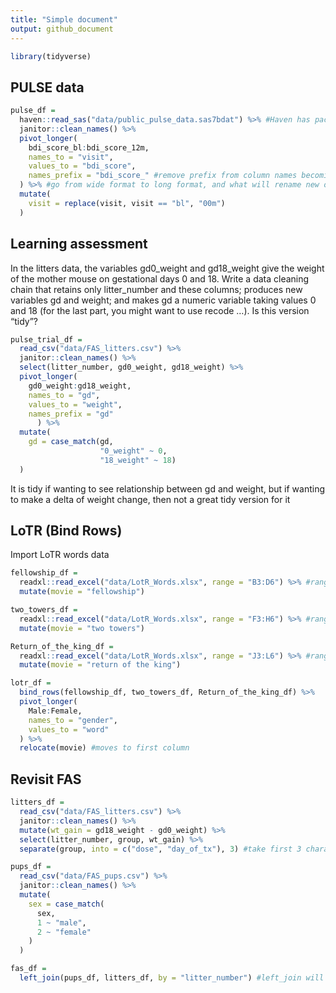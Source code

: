```yaml
---
title: "Simple document"
output: github_document
---
```


```r
library(tidyverse)
```

## PULSE data

```r
pulse_df =
  haven::read_sas("data/public_pulse_data.sas7bdat") %>% #Haven has package for reading in packages of alternative formats
  janitor::clean_names() %>%
  pivot_longer(
    bdi_score_bl:bdi_score_12m,
    names_to = "visit",
    values_to = "bdi_score",
    names_prefix = "bdi_score_" #remove prefix from column names becoming values
  ) %>% #go from wide format to long format, and what will rename new ones
  mutate(
    visit = replace(visit, visit == "bl", "00m")
  )

```


## Learning assessment

In the litters data, the variables gd0_weight and gd18_weight give the weight of the mother mouse on gestational days 0 and 18. Write a data cleaning chain that retains only litter_number and these columns; produces new variables gd and weight; and makes gd a numeric variable taking values 0 and 18 (for the last part, you might want to use recode …). Is this version “tidy”?

```r
pulse_trial_df =
  read_csv("data/FAS_litters.csv") %>%
  janitor::clean_names() %>%
  select(litter_number, gd0_weight, gd18_weight) %>%
  pivot_longer(
    gd0_weight:gd18_weight,
    names_to = "gd",
    values_to = "weight",
    names_prefix = "gd"
      ) %>%
  mutate(
    gd = case_match(gd, 
                    "0_weight" ~ 0,
                    "18_weight" ~ 18)
  )
```

It is tidy if wanting to see relationship between gd and weight, but if wanting to make a delta of weight change, then not a great tidy version for it


## LoTR (Bind Rows)

Import LoTR words data

```r
fellowship_df =
  readxl::read_excel("data/LotR_Words.xlsx", range = "B3:D6") %>% #range function is to tell which cells you want to read using Excel notation
  mutate(movie = "fellowship")

two_towers_df =
  readxl::read_excel("data/LotR_Words.xlsx", range = "F3:H6") %>% #range function is to tell which cells you want to read using Excel notation
  mutate(movie = "two towers")

Return_of_the_king_df =
  readxl::read_excel("data/LotR_Words.xlsx", range = "J3:L6") %>% #range function is to tell which cells you want to read using Excel notation
  mutate(movie = "return of the king")

lotr_df = 
  bind_rows(fellowship_df, two_towers_df, Return_of_the_king_df) %>%
  pivot_longer(
    Male:Female,
    names_to = "gender",
    values_to = "word"
  ) %>%
  relocate(movie) #moves to first column

```


## Revisit FAS

```r
litters_df =
  read_csv("data/FAS_litters.csv") %>%
  janitor::clean_names() %>%
  mutate(wt_gain = gd18_weight - gd0_weight) %>%
  select(litter_number, group, wt_gain) %>%
  separate(group, into = c("dose", "day_of_tx"), 3) #take first 3 characters

pups_df = 
  read_csv("data/FAS_pups.csv") %>%
  janitor::clean_names() %>%
  mutate(
    sex = case_match(
      sex,
      1 ~ "male",
      2 ~ "female"
    )
  )

fas_df = 
  left_join(pups_df, litters_df, by = "litter_number") #left_join will automatically look for columns of similiar name and join based on left if we don't give columns
```

